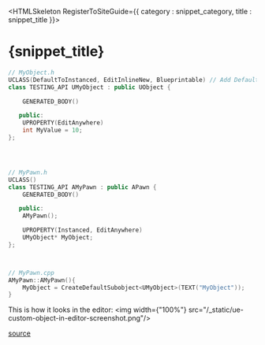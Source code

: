 

<HTMLSkeleton RegisterToSiteGuide={{ category : snippet_category, title : snippet_title }}>

<H1 WrittenOn={new Date("2025-02-02")}>{snippet_title}</H1>

```cpp
// MyObject.h
UCLASS(DefaultToInstanced, EditInlineNew, Blueprintable) // Add DefaultToInstanced & EditInlineNew
class TESTING_API UMyObject : public UObject {

    GENERATED_BODY()

   public:
    UPROPERTY(EditAnywhere)
    int MyValue = 10;
};




// MyPawn.h
UCLASS()
class TESTING_API AMyPawn : public APawn {
    GENERATED_BODY()

   public:
    AMyPawn();

    UPROPERTY(Instanced, EditAnywhere)
    UMyObject* MyObject;
};



// MyPawn.cpp
AMyPawn::AMyPawn(){
    MyObject = CreateDefaultSubobject<UMyObject>(TEXT("MyObject"));
}
```

This is how it looks in the editor:
<img width={"100%"} src="/_static/ue-custom-object-in-editor-screenshot.png"/>

<a href={UOBJECT_BLUEPRINT_VARIABLE_DETAILS_PANEL_URL}>source</a>

</HTMLSkeleton>